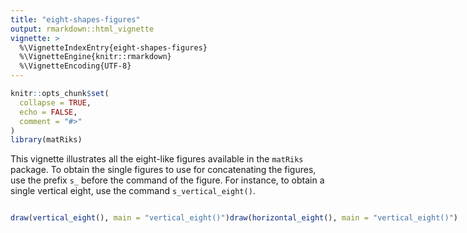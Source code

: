 ---
title: "eight-shapes-figures"
output: rmarkdown::html_vignette
vignette: >
  %\VignetteIndexEntry{eight-shapes-figures}
  %\VignetteEngine{knitr::rmarkdown}
  %\VignetteEncoding{UTF-8}
---

```{r, include = FALSE}
knitr::opts_chunk$set(
  collapse = TRUE,
  echo = FALSE, 
  comment = "#>"
)
library(matRiks)
```

This vignette illustrates all the eight-like figures available in the `matRiks` package. To obtain the single figures to use for concatenating the figures, use the prefix `s_` before the command of the figure. For instance, to obtain a single vertical eight, use the command `s_vertical_eight()`. 

::::{style="display: flex;"}

:::{}

```{r }
draw(vertical_eight(), main = "vertical_eight()")
```
:::

::: {}
```{r }
draw(horizontal_eight(), main = "vertical_eight()")
```

:::

::::
